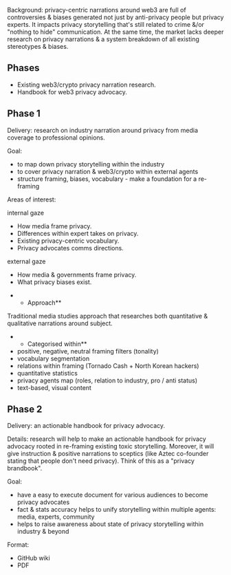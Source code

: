 Background: privacy-centric narrations around web3 are full of controversies & biases generated not just by anti-privacy people but privacy experts. It impacts privacy storytelling that's still related to crime &/or "nothing to hide" communication. At the same time, the market lacks deeper research on privacy narrations & a system breakdown of all existing stereotypes & biases.

==Phases==
* Existing web3/crypto privacy narration research.
* Handbook for web3 privacy advocacy.

==Phase 1==
Delivery: research on industry narration around privacy from media coverage to professional opinions.

Goal:
* to map down privacy storytelling within the industry 
* to cover privacy narration & web3/crypto within external agents 
* structure framing, biases, vocabulary - make a foundation for a re-framing

Areas of interest:

internal gaze
* How media frame privacy.
* Differences within expert takes on privacy.
* Existing privacy-centric vocabulary.
* Privacy advocates comms directions.

external gaze
* How media & governments frame privacy. 
* What privacy biases exist.

**Approach** 
Traditional media studies approach that researches both quantitative & qualitative narrations around subject.

**Categorised within** 
* positive, negative, neutral framing filters (tonality)
* vocabulary segmentation 
* relations within framing (Tornado Cash + North Korean hackers)
* quantitative statistics 
* privacy agents map (roles, relation to industry, pro / anti status)
* text-based, visual content 

==Phase 2== 
Delivery: an actionable handbook for privacy advocacy.

Details: research will help to make an actionable handbook for privacy advocacy rooted in re-framing existing toxic storytelling. Moreover, it will give instruction & positive narrations to sceptics (like Aztec co-founder stating that people don't need privacy). Think of this as a "privacy brandbook".

Goal:
* have a easy to execute document for various audiences to become privacy advocates 
* fact & stats accuracy helps to unify storytelling within multiple agents: media, experts, community 
* helps to raise awareness about state of privacy storytelling within industry & beyond

Format: 
* GitHub wiki 
* PDF
